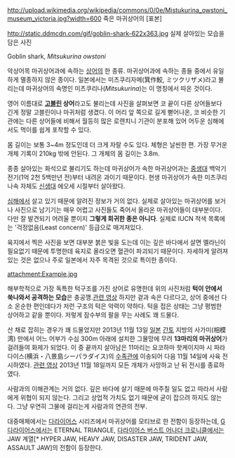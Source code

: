 http://upload.wikimedia.org/wikipedia/commons/0/0e/Mistukurina_owstoni_museum_victoria.jpg?width=600
죽은 마귀상어의 [표본]

http://static.ddmcdn.com/gif/goblin-shark-622x363.jpg
실제 살아있는 모습을 담은 사진

Goblin shark, ''Mitsukurina owstoni''

악상어목 마귀상어과에 속하는 [[상어]]의 한 종류. 마귀상어과에 속하는 종들 중에서 유일하게 멸종하지 않은 종이다. 일본에서는 미츠쿠리자메(箕作鮫, ミツクリザメ)라고 불리는데 마귀상어의 속명인 미츠쿠리나(''Mitsukurina'')는 이 명칭에서 따온 것이다.

영어 이름대로 '''[[고블린]] 상어'''라고도 불리는데 사진을 살펴보면 코 끝이 다른 상어들보다 긴게 정말 고블린이나 마귀처럼 생겼다. 이 머리 앞 쪽으로 길게 뻗어나온, 코 비슷한 기관에는 다른 상어들에 비해서 월등히 많은 로렌치니 기관이 분포해 있어 어두운 심해에서도 먹이를 쉽게 포착할 수 있다.

몸 길이는 보통 3~4m 정도인데 더 크게 자랄 수도 있다. 체형은 날씬한 편. 가장 무거운 개체 기록이 210kg 밖에 안된다. 그 개체의 몸 길이는 3.8m.

종종 살아있는 화석으로 불리기도 하는데 마귀상어가 속한 마귀상어과는 [[중생대]] 백악기 전기(1억 2천 5백만년 전)부터 내려온 과이기 때문이다. 현생 마귀상어가 속한 미츠쿠리나속 자체도 [[신생대]] 에오세 시절부터 살아왔다.

[[심해]]에서 살고 있기 때문에 알려진 정보가 거의 없다. 실제로 살아있는 마귀상어를 보거나 사진으로 남기기는 매우 어렵고 사진들도 죽어서 올라온 마귀상어들이 대부분이다. 다만 잘 발견되기 어려울 뿐이지 '''그렇게 희귀한 종은 아니다'''. 실제로 IUCN 적색 목록에는 '걱정없음(Least concern)' 등급으로 매겨져있다.

육지에서 찍은 사진을 보면 대부분 붉은 빛을 도는데 이는 깊은 바다에서 살면 멜라닌이 필요없기 때문에 투명한데 육지로 올라오면 혈관이 파괴되기 때문이다. 자세하게 알려져 있는 것은 없으나 주로 일본에서 자주 목격된 것으로 특이한 종이다. 

attachment:Example.jpg

해부학적으로 가장 독특한 턱구조를 가진 상어로 유명한데 위의 사진처럼 '''턱이 안에서 쑥나와서 공격하는 모습'''은 충공깽.[https://www.youtube.com/watch?v=0m9vmCDRZqI 관련 영상] 하지만 겉과 속은 다르다고, 상어 중에선 다소 온순한 편인데다가 저런 구조의 턱은 악력이 약하다. 턱을 접은 상태는 그냥 평범한 상어하고 같을 뿐이다. 저렇게 잠수부의 팔을 무는 사례도 꽤 드물다.

산 채로 잡히는 경우가 꽤 드물었지만 2013년 11월 13일 [[일본]] [[간토]] 지방의 사가미(相模湾) 만에서 어느 어부가 수심 300m 아래에 설치한 그물망에 무려 '''13마리의 마귀상어'''가 걸려들여 화제가 되었다. 이 중 끝까지 살아남은 11마리는 요코하마 핫케이지마 시 파라다이스(横浜・八景島シーパラダイス)의 [[수족관]]에 이송되어 다음 11월 14일에 사육 전시하였다. [http://www.youtube.com/watch?v=ltCDQHwFBwY 관련 영상] 2013년 11월 18일까지 모든 개체가 사망하고 난 뒤 전시를 종료하였다.

사람과의 이해관계는 거의 없다. 깊은 바다에 살기 때문에 마주칠 일도 없고 따라서 사람에게 위협이 되지 않는다. 그리고 상업적 가치도 없기 때문에 굳이 잡으려 하지도 않는다. 그냥 우연히 그물에 걸리는게 사람과의 연관의 전부.

대중매체에서는 [[다라이어스]] 시리즈에서 마귀상어를 모티브로 한 전함이 등장하는데, [[G 다라이어스]]에서는 ETERNAL TRIANGLE, [[다라이어스 버스트 어나더 크로니클]]에서는 JAW 계열[* HYPER JAW, HEAVY JAW, DISASTER JAW, TRIDENT JAW, ASSAULT JAW]의 전함이 등장한다.

